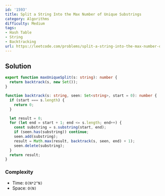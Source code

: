 ```yaml
---
id: '1593'
title: Split a String Into the Max Number of Unique Substrings
category: Algorithms
difficulty: Medium
tags:
- Hash Table
- String
- Backtracking
url: https://leetcode.com/problems/split-a-string-into-the-max-number-of-unique-substrings
---
```


## Solution

```typescript filename="solution.ts" copy
export function maxUniqueSplit(s: string): number {
  return backtrack(s, new Set());
}

function backtrack(s: string, seen: Set<string>, start = 0): number {
  if (start === s.length) {
    return 0;
  }

  let result = 0;
  for (let end = start + 1; end <= s.length; end++) {
    const substring = s.substring(start, end);
    if (seen.has(substring)) continue;
    seen.add(substring);
    result = Math.max(result, backtrack(s, seen, end) + 1);
    seen.delete(substring);
  }
  return result;
}
```

### Complexity

- Time: `O(N*2^N)`
- Space: `O(N)`

